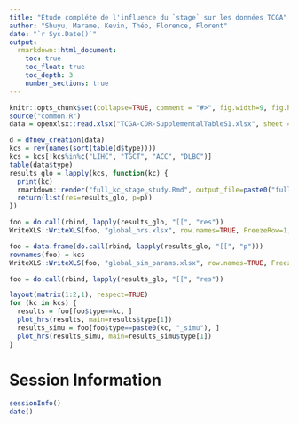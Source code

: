 ```yaml
---
title: "Etude compléte de l'influence du `stage` sur les données TCGA"
author: "Shuyu, Marame, Kevin, Théo, Florence, Florent"
date: "`r Sys.Date()`"
output: 
  rmarkdown::html_document:
    toc: true
    toc_float: true
    toc_depth: 3
    number_sections: true
---
```

  
```r
knitr::opts_chunk$set(collapse=TRUE, comment = "#>", fig.width=9, fig.height=6, eval=TRUE, echo=FALSE, results="hide")
source("common.R")
data = openxlsx::read.xlsx("TCGA-CDR-SupplementalTableS1.xlsx", sheet = "TCGA-CDR", na.strings="#N/A")
```


```r
d = dfnew_creation(data)
kcs = rev(names(sort(table(d$type))))
kcs = kcs[!kcs%in%c("LIHC", "TGCT", "ACC", "DLBC")]
table(data$type)
results_glo = lapply(kcs, function(kc) {
  print(kc)
  rmarkdown::render("full_kc_stage_study.Rmd", output_file=paste0("full_", kc, "_stage_study.html"))
  return(list(res=results_glo, p=p))
})

foo = do.call(rbind, lapply(results_glo, "[[", "res"))
WriteXLS::WriteXLS(foo, "global_hrs.xlsx", row.names=TRUE, FreezeRow=1, FreezeCol=1)

foo = data.frame(do.call(rbind, lapply(results_glo, "[[", "p")))
rownames(foo) = kcs
WriteXLS::WriteXLS(foo, "global_sim_params.xlsx", row.names=TRUE, FreezeRow=1, FreezeCol=1)

foo = do.call(rbind, lapply(results_glo, "[[", "res"))

layout(matrix(1:2,1), respect=TRUE)
for (kc in kcs) {
  results = foo[foo$type==kc, ]
  plot_hrs(results, main=results$type[1])
  results_simu = foo[foo$type==paste0(kc, "_simu"), ]
  plot_hrs(results_simu, main=results_simu$type[1])  
}
```


# Session Information

```r
sessionInfo()
date()
```


















